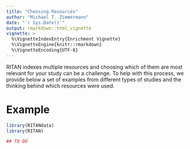 ```yaml
---
title: "Choosing Resources"
author: "Michael T. Zimmermann"
date: "`r Sys.Date()`"
output: rmarkdown::html_vignette
vignette: >
  %\VignetteIndexEntry{Enrichment Vignette}
  %\VignetteEngine{knitr::rmarkdown}
  %\VignetteEncoding{UTF-8}
---
```


RITAN indexes multiple resources and choosing which of them are most relevant for your study can be a challenge. To help with this process, we provide below a set of examples from different types of studies and the thinking behind which resources were used.

# Example

```r
library(RITANdata)
library(RITAN)
```


```r
## TO DO
```

